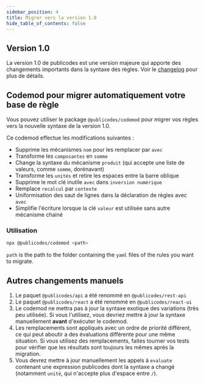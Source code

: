 ```yaml
---
sidebar_position: 4
title: Migrer vers la version 1.0
hide_table_of_contents: false
---
```


## Version 1.0

La version 1.0 de publicodes est une version majeure qui apporte des changements importants dans la syntaxe des règles.
Voir le [changelog](https://github.com/publicodes/publicodes/blob/master/CHANGELOG.md) pour plus de détails.

## Codemod pour migrer automatiquement votre base de règle

Vous pouvez utiliser le package `@publicodes/codemod` pour migrer vos règles vers la nouvelle syntaxe de la version 1.0.

Ce codemod effectue les modifications suivantes :

- Supprime les mécanismes `nom` pour les remplacer par `avec`
- Transforme les `composantes` en `somme`
- Change la syntaxe du mécanisme `produit` (qui accepte une liste de valeurs, comme `somme`, dorénavant)
- Transforme les `unités` et retire les espaces entre la barre oblique
- Supprime le mot clé inutile `avec` dans `inversion numérique`
- Remplace `recalcul` par `contexte`
- Uniformisation des saut de lignes dans la déclaration de règles avec `avec`
- Simplifie l'écriture lorsque la clé `valeur` est utilisée sans autre mécanisme chainé

### Utilisation

```bash npm2yarn
npx @publicodes/codemod <path>
```

`path` is the path to the folder containing the `yaml` files of the rules you want to migrate.

## Autres changements manuels

1. Le paquet `@publicodes/api` a été renommé en `@publicodes/rest-api`
1. Le paquet `@publicodes/react` a été renommé en `@publicodes/react-ui`
1. Le codemod ne mettra pas à jour la syntaxe exotique des variations (très peu utilisée). Si vous l'utilisez, vous devriez mettre à jour la syntaxe manuellement **avant** d'exécuter le codemod.
1. Les remplacements sont appliqués avec un ordre de priorité différent, ce qui peut aboutir a des évaluations différente pour une même situation. Si vous utilisez des remplacements, faites tourner vos tests pour vérifier que les résultats sont toujours les mêmes après la migration.
1. Vous devrez mettre à jour manuellement les appels à `evaluate` contenant une expression publicodes dont la syntaxe a changé (notamment `unité`, qui n'accepte plus d'espace entre `/`).
